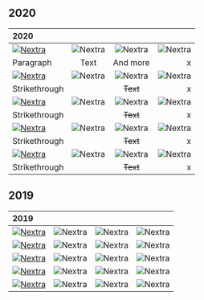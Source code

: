 
## 2020

| 2020        |  | |  |
| :---          |    :----:   | :----:   |    ---: |
| <a href="./public/elma1.jpg"><Image src="/og.png" alt="Nextra" width={100} height={100} layout="intrinsic"/></a>        | <Image src="/og.png" alt="Nextra" width={100} height={100} layout="intrinsic"/>       | <Image src="/og.png" alt="Nextra" width={100} height={100} layout="intrinsic"/>   | <Image src="/og.png" alt="Nextra" width={100} height={100} layout="intrinsic"/> |
| Paragraph     | Text        | And more      | x |
| <a href="./public/elma1.jpg"><Image src="/og.png" alt="Nextra" width={100} height={100} layout="intrinsic"/></a>        | <Image src="/og.png" alt="Nextra" width={100} height={100} layout="intrinsic"/>       | <Image src="/og.png" alt="Nextra" width={100} height={100} layout="intrinsic"/>   | <Image src="/og.png" alt="Nextra" width={100} height={100} layout="intrinsic"/> |
| Strikethrough |             | ~~Text~~      | x |
| <a href="./public/elma1.jpg"><Image src="/og.png" alt="Nextra" width={100} height={100} layout="intrinsic"/></a>        | <Image src="/og.png" alt="Nextra" width={100} height={100} layout="intrinsic"/>       | <Image src="/og.png" alt="Nextra" width={100} height={100} layout="intrinsic"/>   | <Image src="/og.png" alt="Nextra" width={100} height={100} layout="intrinsic"/> |
| Strikethrough |             | ~~Text~~      | x |
| <a href="./public/elma1.jpg"><Image src="/og.png" alt="Nextra" width={100} height={100} layout="intrinsic"/></a>        | <Image src="/og.png" alt="Nextra" width={100} height={100} layout="intrinsic"/>       | <Image src="/og.png" alt="Nextra" width={100} height={100} layout="intrinsic"/>   | <Image src="/og.png" alt="Nextra" width={100} height={100} layout="intrinsic"/> |
| Strikethrough |             | ~~Text~~      | x |
| <a href="./public/elma1.jpg"><Image src="/og.png" alt="Nextra" width={100} height={100} layout="intrinsic"/></a>        | <Image src="/og.png" alt="Nextra" width={100} height={100} layout="intrinsic"/>       | <Image src="/og.png" alt="Nextra" width={100} height={100} layout="intrinsic"/>   | <Image src="/og.png" alt="Nextra" width={100} height={100} layout="intrinsic"/> |
| Strikethrough |             | ~~Text~~      | x |

## 2019

| 2019        |  | |  |
| :---          |    :----:   | :----:   |    ---: |
| <a href="/test/a3"><Image src="/og.png" alt="Nextra" width={100} height={100} layout="intrinsic"/></a>        | <Image src="/og.png" alt="Nextra" width={100} height={100} layout="intrinsic"/>       | <Image src="/og.png" alt="Nextra" width={100} height={100} layout="intrinsic"/>   | <Image src="/og.png" alt="Nextra" width={100} height={100} layout="intrinsic"/> |
| <a href="./public/elma1.jpg"><Image src="/og.png" alt="Nextra" width={100} height={100} layout="intrinsic"/></a>        | <Image src="/og.png" alt="Nextra" width={100} height={100} layout="intrinsic"/>       | <Image src="/og.png" alt="Nextra" width={100} height={100} layout="intrinsic"/>   | <Image src="/og.png" alt="Nextra" width={100} height={100} layout="intrinsic"/> |
| <a href="./public/elma1.jpg"><Image src="/og.png" alt="Nextra" width={100} height={100} layout="intrinsic"/></a>        | <Image src="/og.png" alt="Nextra" width={100} height={100} layout="intrinsic"/>       | <Image src="/og.png" alt="Nextra" width={100} height={100} layout="intrinsic"/>   | <Image src="/og.png" alt="Nextra" width={100} height={100} layout="intrinsic"/> |
| <a href="./public/elma1.jpg"><Image src="/og.png" alt="Nextra" width={100} height={100} layout="intrinsic"/></a>        | <Image src="/og.png" alt="Nextra" width={100} height={100} layout="intrinsic"/>       | <Image src="/og.png" alt="Nextra" width={100} height={100} layout="intrinsic"/>   | <Image src="/og.png" alt="Nextra" width={100} height={100} layout="intrinsic"/> |
| <a href="./public/elma1.jpg"><Image src="/op.png" alt="Nextra" width={100} height={100} layout="intrinsic"/></a>        | <Image src="/og.png" alt="Nextra" width={100} height={100} layout="intrinsic"/>       | <Image src="/og.png" alt="Nextra" width={100} height={100} layout="intrinsic"/>   | <Image src="/og.png" alt="Nextra" width={100} height={100} layout="intrinsic"/> |
